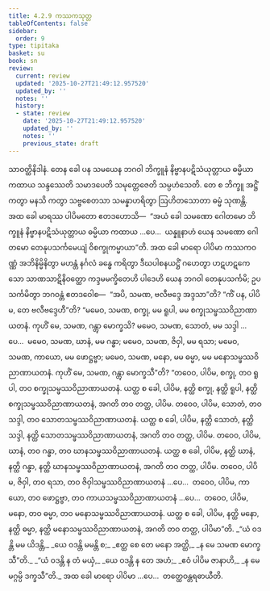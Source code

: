 ```yaml
---
title: 4.2.9 ကဿကသုတ္တ
tableOfContents: false
sidebar:
  order: 9
type: tipitaka
basket: su
book: sn
review:
  current: review
  updated: '2025-10-27T21:49:12.957520'
  updated_by: ''
  notes: ''
  history:
  - state: review
    date: '2025-10-27T21:49:12.957520'
    updated_by: ''
    notes: ''
    previous_state: draft
---
```



<ReviewStatus review={frontmatter.review} showDetails={true} />

<HypothesisAnnotation frontmatter={frontmatter} />

<DynamicBreadcrumb />

<Division number="155" book="sn" e="ch" v="18" p="302">

<Paragraph number="863" book="sn">
သာဝတ္ထိနိဒါနံ. တေန ခေါ ပန သမယေန ဘဂဝါ ဘိက္ခူနံ နိဗ္ဗာနပဋိသံယုတ္တာယ ဓမ္မိယာ ကထာယ သန္ဒဿေတိ သမာဒပေတိ သမုတ္တေဇေတိ သမ္ပဟံသေတိ. တေ စ ဘိက္ခူ အဋ္ဌိံ ကတွာ မနသိ ကတွာ သဗ္ဗစေတသာ သမန္နာဟရိတွာ ဩဟိတသောတာ ဓမ္မံ သုဏန္တိ.
</Paragraph>

<Paragraph number="864" book="sn">
အထ ခေါ မာရဿ ပါပိမတော ဧတဒဟောသိ—  “အယံ ခေါ သမဏော ဂေါတမော ဘိက္ခူနံ နိဗ္ဗာနပဋိသံယုတ္တာယ ဓမ္မိယာ ကထာယ …ပေ…  ယန္နူနာဟံ ယေန သမဏော ဂေါတမော တေနုပသင်္ကမေယျံ ဝိစက္ခုကမ္မာယာ”တိ. အထ ခေါ မာရော ပါပိမာ ကဿကဝဏ္ဏံ အဘိနိမ္မိနိတွာ မဟန္တံ နင်္ဂလံ ခန္ဓေ ကရိတွာ ဒီဃပါစနယဋ္ဌိံ ဂဟေတွာ ဟဋဟဋကေသော သာဏသာဋိနိဝတ္ထော ကဒ္ဒမမက္ခိတေဟိ ပါဒေဟိ ယေန ဘဂဝါ တေနုပသင်္ကမိ; ဥပသင်္ကမိတွာ ဘဂဝန္တံ ဧတဒဝေါစ—  “အပိ, သမဏ, ဗလီဗဒ္ဒေ အဒ္ဒသာ”တိ? “ကိံ ပန, ပါပိမ, တေ ဗလီဗဒ္ဒေဟီ”တိ? “မမေဝ, သမဏ, စက္ခု, မမ ရူပါ, မမ စက္ခုသမ္ဖဿဝိညာဏာယတနံ. ကုဟိံ မေ, သမဏ, ဂန္တွာ မောက္ခသိ? မမေဝ, သမဏ, သောတံ, မမ သဒ္ဒါ …ပေ…  မမေဝ, သမဏ, ဃာနံ, မမ ဂန္ဓာ; မမေဝ, သမဏ, ဇိဝှါ, မမ ရသာ; မမေဝ, သမဏ, ကာယော, မမ ဖောဋ္ဌဗ္ဗာ; မမေဝ, သမဏ, မနော, မမ ဓမ္မာ, မမ မနောသမ္ဖဿဝိညာဏာယတနံ. ကုဟိံ မေ, သမဏ, ဂန္တွာ မောက္ခသီ”တိ?
</Paragraph>

<Paragraph number="865" book="sn">
“တဝေဝ, ပါပိမ, စက္ခု, တဝ ရူပါ, တဝ စက္ခုသမ္ဖဿဝိညာဏာယတနံ. ယတ္ထ စ ခေါ, ပါပိမ, နတ္ထိ စက္ခု, နတ္ထိ ရူပါ, နတ္ထိ စက္ခုသမ္ဖဿဝိညာဏာယတနံ, အဂတိ တဝ တတ္ထ, ပါပိမ. တဝေဝ, ပါပိမ, သောတံ, တဝ သဒ္ဒါ, တဝ သောတသမ္ဖဿဝိညာဏာယတနံ. ယတ္ထ စ ခေါ, ပါပိမ, နတ္ထိ သောတံ, နတ္ထိ သဒ္ဒါ, နတ္ထိ သောတသမ္ဖဿဝိညာဏာယတနံ, အဂတိ တဝ တတ္ထ, ပါပိမ. တဝေဝ, ပါပိမ, ဃာနံ, တဝ ဂန္ဓာ, တဝ ဃာနသမ္ဖဿဝိညာဏာယတနံ. ယတ္ထ စ ခေါ, ပါပိမ, နတ္ထိ ဃာနံ, နတ္ထိ ဂန္ဓာ, နတ္ထိ ဃာနသမ္ဖဿဝိညာဏာယတနံ, အဂတိ တဝ တတ္ထ, ပါပိမ. တဝေဝ, ပါပိမ, ဇိဝှါ, တဝ ရသာ, တဝ ဇိဝှါသမ္ဖဿဝိညာဏာယတနံ …ပေ…  တဝေဝ, ပါပိမ, ကာယော, တဝ ဖောဋ္ဌဗ္ဗာ, တဝ ကာယသမ္ဖဿဝိညာဏာယတနံ …ပေ…  တဝေဝ, ပါပိမ, မနော, တဝ ဓမ္မာ, တဝ မနောသမ္ဖဿဝိညာဏာယတနံ. ယတ္ထ စ ခေါ, ပါပိမ, နတ္ထိ မနော, နတ္ထိ ဓမ္မာ, နတ္ထိ မနောသမ္ဖဿဝိညာဏာယတနံ, အဂတိ တဝ တတ္ထ, ပါပိမာ”တိ.
</Paragraph>

<Paragraph number="866" type="verses" book="sn">
_“ယံ ဝဒန္တိ မမ ယိဒန္တိ,_  
_ယေ ဝဒန္တိ မမန္တိ စ;_  
_ဧတ္ထ စေ တေ မနော အတ္ထိ,_  
_န မေ သမဏ မောက္ခသီ”တိ._  

</Paragraph>

<Paragraph number="867" type="verses" book="sn">
_“ယံ ဝဒန္တိ န တံ မယှံ,_  
_ယေ ဝဒန္တိ န တေ အဟံ;_  
_ဧဝံ ပါပိမ ဇာနာဟိ,_  
_န မေ မဂ္ဂမ္ပိ ဒက္ခသီ”တိ._  

</Paragraph>

<Paragraph number="868" book="sn">
အထ ခေါ မာရော ပါပိမာ …ပေ…  တတ္ထေဝန္တရဓာယီတိ.
</Paragraph>
</Division>